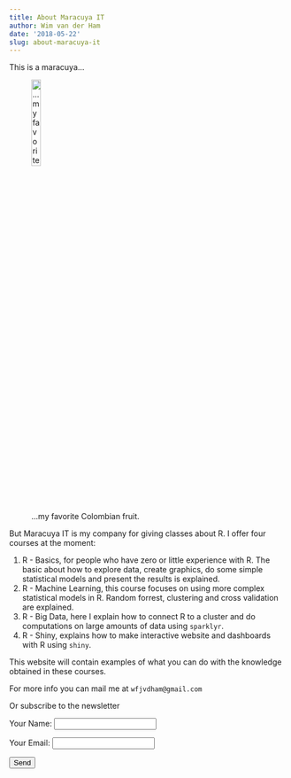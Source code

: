 ```yaml
---
title: About Maracuya IT
author: Wim van der Ham
date: '2018-05-22'
slug: about-maracuya-it
---
```


This is a maracuya...

![...my favorite Colombian fruit.](/./2018-05-22-about-maracuya-it_files/1321324244_maracuya.jpg){width=20%}

But Maracuya IT is my company for giving classes about R. I offer four courses at the moment:

1. R - Basics, for people who have zero or little experience with R. The basic about how to explore data, create graphics, do some simple statistical models and present the results is explained.
1. R - Machine Learning, this course focuses on using more complex statistical models in R. Random forrest, clustering and cross validation are explained.
1. R - Big Data, here I explain how to connect R to a cluster and do computations on large amounts of data using `sparklyr`.
1. R - Shiny, explains how to make interactive website and dashboards with R using `shiny`.

This website will contain examples of what you can do with the knowledge obtained in these courses.

For more info you can mail me at `wfjvdham@gmail.com`

Or subscribe to the newsletter

<!--html_preserve-->
<form name="contact" method="POST" netlify>
  <p>
    <label>Your Name: <input type="text" name="name" /></label>
  </p>
  <p>
    <label>Your Email: <input type="email" name="email" /></label>
  </p>
  <p>
    <button type="submit">Send</button>
  </p>
</form>
<!--/html_preserve-->
